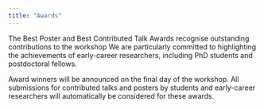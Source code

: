 ```yaml
---
title: "Awards"
---
```


The Best Poster and Best Contributed Talk Awards recognise outstanding contributions to the workshop We are particularly committed to highlighting the achievements of early-career researchers, including PhD students and postdoctoral fellows.

Award winners will be announced on the final day of the workshop. All submissions for contributed talks and posters by students and early-career researchers will automatically be considered for these awards.